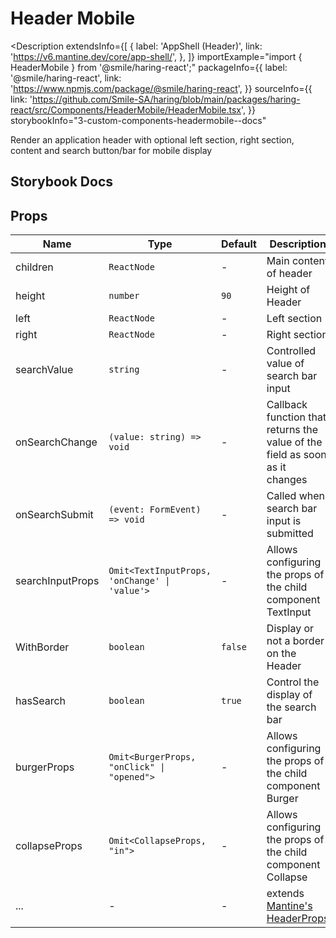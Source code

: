 # Header Mobile

<Description
  extendsInfo={[
    {
      label: 'AppShell (Header)',
      link: 'https://v6.mantine.dev/core/app-shell/',
    },
  ]}
  importExample="import { HeaderMobile } from '@smile/haring-react';"
  packageInfo={{
    label: '@smile/haring-react',
    link: 'https://www.npmjs.com/package/@smile/haring-react',
  }}
  sourceInfo={{
    link: 'https://github.com/Smile-SA/haring/blob/main/packages/haring-react/src/Components/HeaderMobile/HeaderMobile.tsx',
  }}
  storybookInfo="3-custom-components-headermobile--docs"
>
  Render an application header with optional left section, right section,
  content and search button/bar for mobile display
</Description>

## Storybook Docs

<StorybookEmbed
  storyId="3-custom-components-headermobile--docs"
  height="2110"
/>

## Props

| Name             | Type                                          | Default | Description                                                                                          |
| ---------------- | --------------------------------------------- | ------- | ---------------------------------------------------------------------------------------------------- |
| children         | `ReactNode`                                   | -       | Main content of header                                                                               |
| height           | `number`                                      | `90`    | Height of Header                                                                                     |
| left             | `ReactNode`                                   | -       | Left section                                                                                         |
| right            | `ReactNode`                                   | -       | Right section                                                                                        |
| searchValue      | `string`                                      | -       | Controlled value of search bar input                                                                 |
| onSearchChange   | `(value: string) => void`                     | -       | Callback function that returns the value of the field as soon as it changes                          |
| onSearchSubmit   | `(event: FormEvent) => void`                  | -       | Called when search bar input is submitted                                                            |
| searchInputProps | `Omit<TextInputProps, 'onChange' \| 'value'>` | -       | Allows configuring the props of the child component TextInput                                        |
| WithBorder       | `boolean`                                     | `false` | Display or not a border on the Header                                                                |
| hasSearch        | `boolean`                                     | `true`  | Control the display of the search bar                                                                |
| burgerProps      | `Omit<BurgerProps, "onClick" \| "opened">`    | -       | Allows configuring the props of the child component Burger                                           |
| collapseProps    | `Omit<CollapseProps, "in">`                   | -       | Allows configuring the props of the child component Collapse                                         |
| ...              | -                                             | -       | extends [Mantine's HeaderProps](https://v6.mantine.dev/core/app-shell/?t=props#headercomponentprops) |
